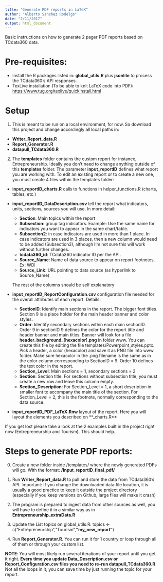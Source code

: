 ```yaml
---
title: "Generate PDF reports in LaTeX"
author: "Alberto Sanchez Rodelgo"
date: "2/11/2017"
output: html_document
---
```


Basic instructions on how to generate 2 pager PDF reports based on TCdata360 data. 

# Pre-requisites:

- Install the R packages listed in: **global_utils.R** plus **jsonlite** to process the TCdata360's API responses.
- TexLive installation (To be able to knit LaTeX code into PDF): <https://www.tug.org/texlive/quickinstall.html>

# Setup

1. This is meant to be run on a local environment, for now. So download this project and change accordingly all local paths in:

- **Writer_Report_data.R**
- **Report_Generator.R**
- **datapull_TCdata360.R**

2. The **templates** folder contains the custom report for instance, Entrepreneurship. Ideally you don't need to change anything outside of this **templates** folder. The parameter **input_reportID** defines what report you are working with. To edit an existing report or to create a new one, you must create 4 files within the templates folder:

  - **input_reportID_charts.R** calls to functions in helper_functions.R (charts, tables, etc.)
  - **input_reportID_DataDescription.csv** tell the report what indicators, units, sections, sources you will use. In more detail:

    * **Section**: Main topics within the report
    * **Subsection**: group tag indicators. Example: Use the same name for indicators you want to appear in the same chart/table. 
    * **Subsection2**: in case indicators are used in more than 1 place. In case indicators are used in 3 places, then a new column would need to be added (Subsection3), although I'm not sure this will work without further changes.
    * **tcdata360_id**: TCdata360 indicator ID per the API.
    * **Source_Name**: Name of data source to appear on report footnotes. Ex: WDI 
    * **Source_Link**: URL pointing to data source (as hyperlink to Source_Name)
  
    The rest of the columns should be self explanatory

  - **input_reportID_ReportConfiguration.csv** configuration file needed for the overall attributes of each report. Details:
  
    * **SectionID**: Identify main sections in the report. The bigger font titles. Section 9 is a place holder for the main header banner and color styles.
    * **Order**: Identify secondary sections within each main sectionID. Order 9 in sectionID 9 defines the color for the report title and header banner and main titles. Banner will look for a file **header_background_[hexacolor].png** in folder www. You can create this file by editing the file templates/Powerpoint_styles.pptx. Pick a header, a color (hexacolor) and save it as PNG file into www folder. Make sure hexacolor in the .png filename is the same as in the color column corresponding to SectionID = 9. 
    Order 10 defines the text color in the report.
    * **Section_Level**: Main sections = 1, secondary sections = 2
    * **Section**: Section title. For sections without subsection title, you must create a new row and leave this column empty. 
    * **Section_Description**: For Section_Level = 1, a short description in smaller font to accompany the main title of the section. For Section_Level = 2, this is the footnote, normally corresponding to the data source.
  
  - **input_reportID_PDF_LaTeX.Rnw** layout of the report. Here you will layout the elements you described on **_charts.R** 

If you get lost please take a look at the 2 examples built in the project right now (Entrepreneurship and Tourism). This should help.

# Steps to generate PDF reports:

0. Create a new folder inside /templates/ where the newly generated PDFs will go. With the format: **/input_reportID_final_pdf/**

1. Run **Writer_Report_data.R** to pull and store the data from TCdata360's API. Important: If you change the downloaded data file location, it is usually a good practice to keep it outside the project directory (especially if you keep versions on Github, large files will make it crash)

2. The program is prepared to ingest data from other sources as well, you will have to define it in a similar way as in **Entrepreneurship_extraData.R**

3. Update the List topics on global_utils.R:
topics <- c("Entrepreneurship","Tourism",**"my_new_report"**)

4. Run **Report_Generator.R**. You can run it for 1 country or loop through all of them or through your custom list. 

**NOTE**: You will most likely run several iterations of your report until you get it right. **Every time you update Data_Description.csv or Report_Configuration.csv files you need to re-run datapull_TCdata360.R**. Not all the loops in it, you can save time by just running the topic for your report. 


